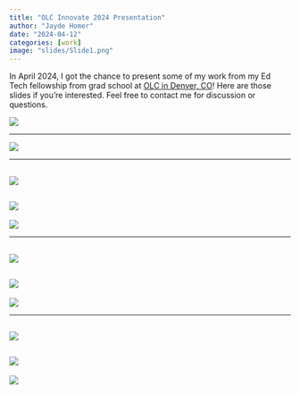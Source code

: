 ```yaml
---
title: "OLC Innovate 2024 Presentation"
author: "Jayde Homer"
date: "2024-04-12"
categories: [work]
image: "slides/Slide1.png"
---
```


In April 2024, I got the chance to present some of my work from my Ed Tech fellowship from grad school at [OLC in Denver, CO](https://onlinelearningconsortium.org/attend-2024/innovate/)! Here are those slides if you're interested. Feel free to contact me for discussion or questions. 

![](slides/Slide1.png)

-----

![](slides/Slide2.png)

-----

![](slides/Slide3.png)
-----

![](slides/Slide4.png)
-----

![](slides/Slide5.png)

-----

![](slides/Slide6.png)
-----

![](slides/Slide7.png)
-----

![](slides/Slide8.png)

-----

![](slides/Slide9.png)
-----

![](slides/Slide10.png)
-----

![](slides/Slide11.png)